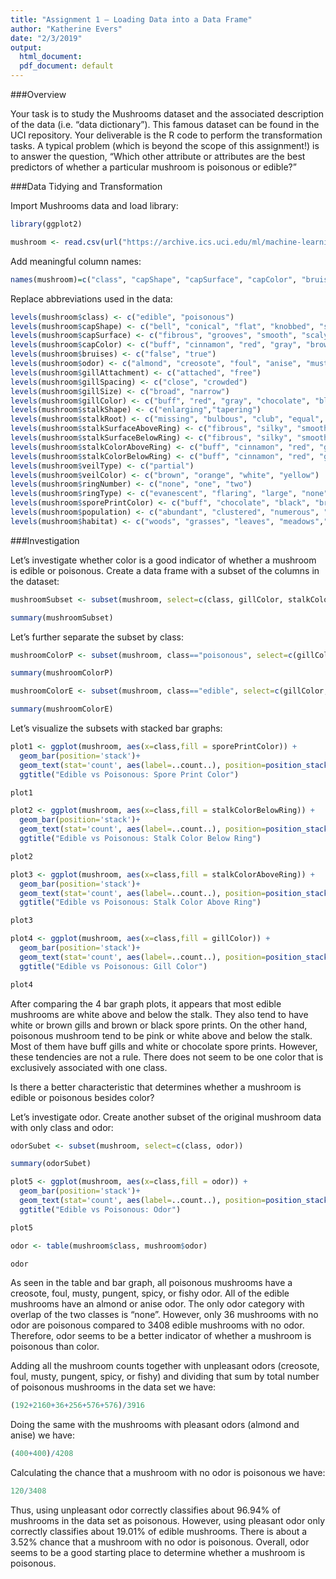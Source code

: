 ```yaml
---
title: "Assignment 1 – Loading Data into a Data Frame"
author: "Katherine Evers"
date: "2/3/2019"
output:
  html_document:
  pdf_document: default
---
```


###Overview

Your task is to study the Mushrooms dataset and the associated description of the data (i.e. “data dictionary”). This famous dataset can be found in the UCI repository. Your deliverable is the R code to perform the transformation tasks.
A typical problem (which is beyond the scope of this assignment!) is to answer the question, 
“Which other attribute or attributes are the best predictors of whether a particular mushroom is poisonous or edible?”

###Data Tidying and Transformation

Import Mushrooms data and load library:
```r
library(ggplot2)
```

```r
mushroom <- read.csv(url("https://archive.ics.uci.edu/ml/machine-learning-databases/mushroom/agaricus-lepiota.data"), header=FALSE)


```
Add meaningful column names:
```r
names(mushroom)=c("class", "capShape", "capSurface", "capColor", "bruises", "odor", "gillAttachment", "gillSpacing", "gillSize","gillColor", "stalkShape", "stalkRoot", "stalkSurfaceAboveRing", "stalkSurfaceBelowRing", "stalkColorAboveRing", "stalkColorBelowRing", "veilType", "veilColor", "ringNumber", "ringType", "sporePrintColor", "population", "habitat")

```

Replace abbreviations used in the data:
  
```r
levels(mushroom$class) <- c("edible", "poisonous")
levels(mushroom$capShape) <- c("bell", "conical", "flat", "knobbed", "sunken", "convex")
levels(mushroom$capSurface) <- c("fibrous", "grooves", "smooth", "scaly")
levels(mushroom$capColor) <- c("buff", "cinnamon", "red", "gray", "brown", "pink", "green", "purple", "white", "yellow")
levels(mushroom$bruises) <- c("false", "true")
levels(mushroom$odor) <- c("almond", "creosote", "foul", "anise", "musty", "none", "pungent", "spicy", "fishy")
levels(mushroom$gillAttachment) <- c("attached", "free")
levels(mushroom$gillSpacing) <- c("close", "crowded")
levels(mushroom$gillSize) <- c("broad", "narrow")
levels(mushroom$gillColor) <- c("buff", "red", "gray", "chocolate", "black", "brown", "orange", "pink", "green", "purple", "white", "yellow")
levels(mushroom$stalkShape) <- c("enlarging","tapering")     
levels(mushroom$stalkRoot) <- c("missing", "bulbous", "club", "equal", "rooted")
levels(mushroom$stalkSurfaceAboveRing) <- c("fibrous", "silky", "smooth", "scaly")
levels(mushroom$stalkSurfaceBelowRing) <- c("fibrous", "silky", "smooth", "scaly")
levels(mushroom$stalkColorAboveRing) <- c("buff", "cinnamon", "red", "gray", "brown", "orange", "pink", "white", "yellow")
levels(mushroom$stalkColorBelowRing) <- c("buff", "cinnamon", "red", "gray", "brown", "orange", "pink", "white", "yellow")
levels(mushroom$veilType) <- c("partial")
levels(mushroom$veilColor) <- c("brown", "orange", "white", "yellow")
levels(mushroom$ringNumber) <- c("none", "one", "two")
levels(mushroom$ringType) <- c("evanescent", "flaring", "large", "none", "pendant")
levels(mushroom$sporePrintColor) <- c("buff", "chocolate", "black", "brown", "orange", "green", "purple", "white", "yellow")
levels(mushroom$population) <- c("abundant", "clustered", "numerous", "scattered", "several", "solitary")
levels(mushroom$habitat) <- c("woods", "grasses", "leaves", "meadows","paths", "urban", "waste")

```

###Investigation

Let's investigate whether color is a good indicator of whether a mushroom is edible or poisonous.
Create a data frame with a subset of the columns in the dataset: 
                              
```r
mushroomSubset <- subset(mushroom, select=c(class, gillColor, stalkColorAboveRing, stalkColorBelowRing, sporePrintColor))

summary(mushroomSubset)     
```

Let's further separate the subset by class:

```r
mushroomColorP <- subset(mushroom, class=="poisonous", select=c(gillColor, stalkColorAboveRing, stalkColorBelowRing, sporePrintColor))

summary(mushroomColorP)

mushroomColorE <- subset(mushroom, class=="edible", select=c(gillColor, stalkColorAboveRing, stalkColorBelowRing,sporePrintColor))

summary(mushroomColorE)
```

Let's visualize the subsets with stacked bar graphs:

```r
plot1 <- ggplot(mushroom, aes(x=class,fill = sporePrintColor)) + 
  geom_bar(position='stack')+
  geom_text(stat='count', aes(label=..count..), position=position_stack(vjust=0.1))  +
  ggtitle("Edible vs Poisonous: Spore Print Color")

plot1

plot2 <- ggplot(mushroom, aes(x=class,fill = stalkColorBelowRing)) + 
  geom_bar(position='stack')+
  geom_text(stat='count', aes(label=..count..), position=position_stack(vjust=0.1)) +
  ggtitle("Edible vs Poisonous: Stalk Color Below Ring")

plot2

plot3 <- ggplot(mushroom, aes(x=class,fill = stalkColorAboveRing)) + 
  geom_bar(position='stack')+
  geom_text(stat='count', aes(label=..count..), position=position_stack(vjust=0.1)) +
  ggtitle("Edible vs Poisonous: Stalk Color Above Ring")

plot3

plot4 <- ggplot(mushroom, aes(x=class,fill = gillColor)) + 
  geom_bar(position='stack')+
  geom_text(stat='count', aes(label=..count..), position=position_stack(vjust=0.1)) +
  ggtitle("Edible vs Poisonous: Gill Color")

plot4

```

After comparing the 4 bar graph plots, it appears that most edible mushrooms are white above and below the stalk. They also tend to have white or brown gills and brown or black spore prints. On the other hand, poisonous mushroom tend to be pink or white above and below the stalk. Most of them have buff gills and white or chocolate spore prints. However, these tendencies are not a rule. There does not seem to be one color that is exclusively associated with one class.

Is there a better characteristic that determines whether a mushroom is edible or poisonous besides color?

Let's investigate odor. Create another subset of the original mushroom data with only class and odor:

```r
odorSubet <- subset(mushroom, select=c(class, odor))

summary(odorSubet)

plot5 <- ggplot(mushroom, aes(x=class,fill = odor)) + 
  geom_bar(position='stack')+
  geom_text(stat='count', aes(label=..count..), position=position_stack(vjust=0.1)) +
  ggtitle("Edible vs Poisonous: Odor")

plot5
```



```r
odor <- table(mushroom$class, mushroom$odor)

odor
```

As seen in the table and bar graph, all poisonous mushrooms have a creosote, foul, musty, pungent, spicy, or fishy odor. All of the edible mushrooms have an almond or anise odor. The only odor category with overlap of the two classes is "none". However, only 36 mushrooms with no odor are poisonous compared to 3408 edible mushrooms with no odor. Therefore,  odor seems to be a better indicator of whether a mushroom is poisonous than color. 

Adding all the mushroom counts together with unpleasant odors (creosote, foul, musty, pungent, spicy, or fishy) and dividing that sum by total number of poisonous mushrooms in the data set we have:

```r
(192+2160+36+256+576+576)/3916
```
 Doing the same with the mushrooms with pleasant odors (almond and anise) we have:
```r
(400+400)/4208
```

Calculating the chance that a mushroom with no odor is poisonous we have:
```r
120/3408
```


Thus, using unpleasant odor correctly classifies about 96.94% of mushrooms in the data set as poisonous. However, using pleasant odor only correctly classifies about 19.01% of edible mushrooms. There is about a 3.52% chance that a mushroom with no odor is poisonous. Overall, odor seems to be a good starting place to determine whether a mushroom is poisonous.

